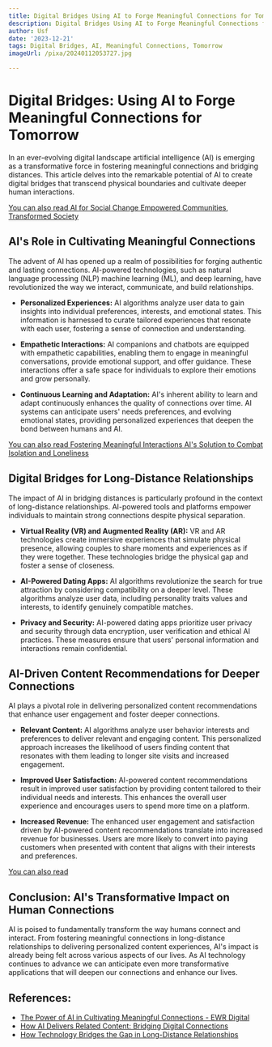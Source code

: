 ```yaml
---
title: Digital Bridges Using AI to Forge Meaningful Connections for Tomorrow
description: Digital Bridges Using AI to Forge Meaningful Connections for Tomorrow
author: Usf
date: '2023-12-21'
tags: Digital Bridges, AI, Meaningful Connections, Tomorrow
imageUrl: /pixa/20240112053727.jpg

---
```

#  Digital Bridges: Using AI to Forge Meaningful  Connections for Tomorrow

In an  ever-evolving digital landscape artificial  intelligence (AI) is emerging as  a transformative  force in fostering meaningful connections and bridging distances.  This article delves into the remarkable potential of AI to create digital bridges that transcend physical boundaries and cultivate deeper human interactions.

[You can  also read AI  for Social Change Empowered Communities, Transformed Society](AI%20for%20Social%20Change%20Empowered%20Communities%2C%20Transformed%20Society)


## AI's Role in Cultivating Meaningful  Connections

The advent of AI has opened up a realm of possibilities for forging authentic and lasting connections. AI-powered technologies, such as natural language processing (NLP) machine  learning (ML),  and deep learning, have revolutionized the way we interact, communicate,  and build  relationships.

* **Personalized Experiences:** AI algorithms analyze user data to gain insights into individual preferences, interests, and emotional states. This information is harnessed to curate  tailored  experiences  that resonate with each user, fostering a sense of connection and  understanding.

* **Empathetic Interactions:**  AI companions and chatbots are equipped with  empathetic capabilities, enabling them to  engage in meaningful conversations, provide emotional support, and offer guidance. These interactions offer a safe space for individuals to explore their emotions and grow personally.

* **Continuous Learning  and Adaptation:** AI's inherent ability to learn and adapt continuously enhances the quality of connections over time. AI systems can anticipate  users' needs preferences, and  evolving  emotional states, providing personalized experiences that deepen the bond between humans and AI.

[You can also  read Fostering  Meaningful Interactions AI's Solution to Combat Isolation and  Loneliness](Fostering%20Meaningful%20Interactions%20AI%27s%20Solution%20to%20Combat%20Isolation%20and%20Loneliness)


## Digital Bridges for Long-Distance Relationships

The impact  of AI in bridging distances is particularly profound in the context of long-distance relationships. AI-powered tools and platforms  empower individuals to maintain  strong connections despite physical separation.

* **Virtual  Reality (VR) and Augmented Reality (AR):** VR and AR technologies create  immersive experiences that simulate physical presence,  allowing couples to share moments and  experiences as if they were together. These  technologies bridge the physical gap and foster a sense of closeness.

* **AI-Powered Dating Apps:** AI  algorithms revolutionize the search for true attraction by considering compatibility on a  deeper level. These algorithms analyze user data, including personality  traits values and interests, to identify genuinely compatible matches.

* **Privacy and Security:** AI-powered dating apps prioritize user privacy and security through data encryption, user verification and ethical AI practices. These measures ensure that users' personal information and interactions remain confidential.

## AI-Driven Content Recommendations for Deeper Connections

AI plays a pivotal role in delivering  personalized content recommendations that enhance user engagement and foster deeper connections.

* **Relevant Content:** AI algorithms analyze user behavior interests and preferences to deliver relevant and engaging content. This  personalized approach  increases the likelihood  of users finding content that resonates with them leading to longer site visits and  increased  engagement.

* **Improved User Satisfaction:**  AI-powered content recommendations result in improved user satisfaction by providing content tailored to their individual needs and  interests. This enhances the overall user experience and encourages users to spend more time on  a platform.

*  **Increased Revenue:** The enhanced  user engagement and  satisfaction  driven by AI-powered  content recommendations translate into increased revenue for businesses. Users are more likely to convert into paying customers when presented with content that  aligns with their interests and preferences.

[You  can also read ]()


## Conclusion: AI's Transformative Impact on Human Connections

AI is poised  to fundamentally transform the way humans connect and interact. From fostering meaningful connections in long-distance  relationships to delivering personalized content experiences, AI's impact is already  being felt across various aspects of our lives. As AI technology continues to advance we can anticipate even more transformative applications that will deepen our connections and enhance our lives.

## References:
- [The Power of AI in Cultivating Meaningful Connections - EWR Digital](https://www.ewrdigital.com/blog/power-ai-cultivating-meaningful-connections-intimacy-economy)
- [How AI Delivers Related Content: Bridging Digital Connections](https://www.rebelmouse.com/ai-delivers-related-content)
- [How Technology Bridges the Gap in Long-Distance Relationships](https://swisscognitive.ch/2023/06/29/breaking-barriers-how-technology-bridges-the-gap-in-long-distance-relationships/)
